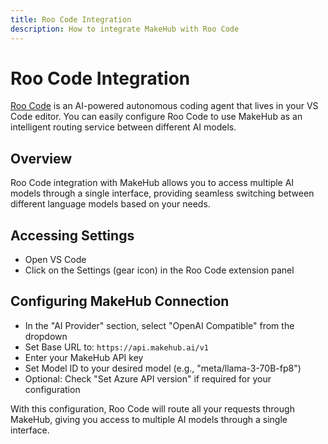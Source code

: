 ```yaml
---
title: Roo Code Integration
description: How to integrate MakeHub with Roo Code
---
```


# Roo Code Integration

[Roo Code](https://github.com/RooVetGit/Roo-Code) is an AI-powered autonomous coding agent that lives in your VS Code editor. You can easily configure Roo Code to use MakeHub as an intelligent routing service between different AI models.

## Overview

Roo Code integration with MakeHub allows you to access multiple AI models through a single interface, providing seamless switching between different language models based on your needs.

## Accessing Settings

- Open VS Code
- Click on the Settings (gear icon) in the Roo Code extension panel

## Configuring MakeHub Connection

- In the "AI Provider" section, select "OpenAI Compatible" from the dropdown
- Set Base URL to: `https://api.makehub.ai/v1`
- Enter your MakeHub API key
- Set Model ID to your desired model (e.g., "meta/llama-3-70B-fp8")
- Optional: Check "Set Azure API version" if required for your configuration

With this configuration, Roo Code will route all your requests through MakeHub, giving you access to multiple AI models through a single interface.